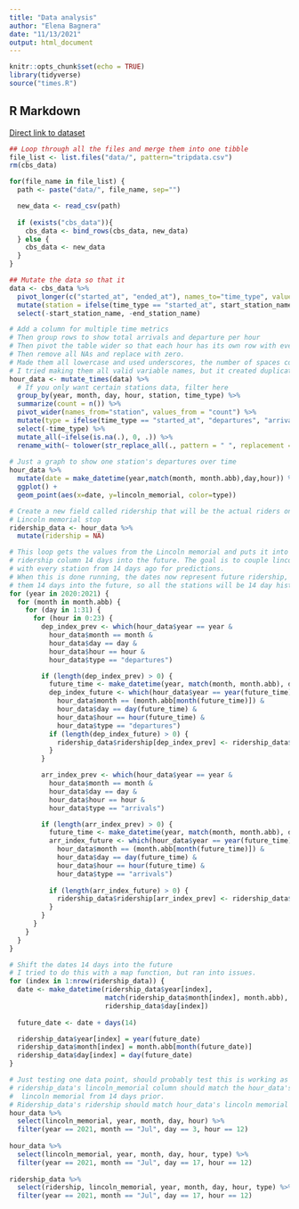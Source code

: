 ```yaml
---
title: "Data analysis"
author: "Elena Bagnera"
date: "11/13/2021"
output: html_document
---
```


```r
knitr::opts_chunk$set(echo = TRUE)
library(tidyverse)
source("times.R")
```

## R Markdown

[Direct link to dataset](https://s3.amazonaws.com/capitalbikeshare-data/202108-capitalbikeshare-tripdata.zip)

```r

## Loop through all the files and merge them into one tibble
file_list <- list.files("data/", pattern="tripdata.csv")
rm(cbs_data)

for(file_name in file_list) {
  path <- paste("data/", file_name, sep="")

  new_data <- read_csv(path)
  
  if (exists("cbs_data")){
    cbs_data <- bind_rows(cbs_data, new_data)
  } else {
    cbs_data <- new_data
  }
}

## Mutate the data so that it 
data <- cbs_data %>% 
  pivot_longer(c("started_at", "ended_at"), names_to="time_type", values_to="time") %>% 
  mutate(station = ifelse(time_type == "started_at", start_station_name, end_station_name)) %>% 
  select(-start_station_name, -end_station_name)

# Add a column for multiple time metrics
# Then group rows to show total arrivals and departure per hour
# Then pivot the table wider so that each hour has its own row with every station on it
# Then remove all NAs and replace with zero.
# Made them all lowercase and used underscores, the number of spaces could get confusing
# I tried making them all valid variable names, but it created duplicates.
hour_data <- mutate_times(data) %>% 
  # If you only want certain stations data, filter here
  group_by(year, month, day, hour, station, time_type) %>% 
  summarize(count = n()) %>% 
  pivot_wider(names_from="station", values_from = "count") %>% 
  mutate(type = ifelse(time_type == "started_at", "departures", "arrivals")) %>% 
  select(-time_type) %>% 
  mutate_all(~ifelse(is.na(.), 0, .)) %>% 
  rename_with(~ tolower(str_replace_all(., pattern = " ", replacement = "_")))
  
# Just a graph to show one station's departures over time
hour_data %>% 
  mutate(date = make_datetime(year,match(month, month.abb),day,hour)) %>% 
  ggplot() +
  geom_point(aes(x=date, y=lincoln_memorial, color=type))

# Create a new field called ridership that will be the actual riders on the 
# Lincoln memorial stop
ridership_data <- hour_data %>% 
  mutate(ridership = NA)

# This loop gets the values from the Lincoln memorial and puts it into the ridership
# ridership column 14 days into the future. The goal is to couple lincoln memorial rides
# with every station from 14 days ago for predictions.
# When this is done running, the dates now represent future ridership, we need to shift
# them 14 days into the future, so all the stations will be 14 day historic data.
for (year in 2020:2021) {
  for (month in month.abb) {
    for (day in 1:31) {
      for (hour in 0:23) {
        dep_index_prev <- which(hour_data$year == year &
          hour_data$month == month &
          hour_data$day == day &
          hour_data$hour == hour &
          hour_data$type == "departures")

        if (length(dep_index_prev) > 0) {
          future_time <- make_datetime(year, match(month, month.abb), day, hour) + days(14)
          dep_index_future <- which(hour_data$year == year(future_time) &
            hour_data$month == (month.abb[month(future_time)]) &
            hour_data$day == day(future_time) &
            hour_data$hour == hour(future_time) &
            hour_data$type == "departures")
          if (length(dep_index_future) > 0) {
            ridership_data$ridership[dep_index_prev] <- ridership_data$lincoln_memorial[dep_index_future]
          }
        }

        arr_index_prev <- which(hour_data$year == year &
          hour_data$month == month &
          hour_data$day == day &
          hour_data$hour == hour &
          hour_data$type == "arrivals")

        if (length(arr_index_prev) > 0) {
          future_time <- make_datetime(year, match(month, month.abb), day, hour) + days(14)
          arr_index_future <- which(hour_data$year == year(future_time) &
            hour_data$month == (month.abb[month(future_time)]) &
            hour_data$day == day(future_time) &
            hour_data$hour == hour(future_time) &
            hour_data$type == "arrivals")
          
          if (length(arr_index_future) > 0) {
            ridership_data$ridership[arr_index_prev] <- ridership_data$lincoln_memorial[arr_index_future]
          }
        }
      }
    }
  }
}

# Shift the dates 14 days into the future
# I tried to do this with a map function, but ran into issues.
for (index in 1:nrow(ridership_data)) {
  date <- make_datetime(ridership_data$year[index], 
                        match(ridership_data$month[index], month.abb), 
                        ridership_data$day[index])
  
  future_date <- date + days(14)

  ridership_data$year[index] = year(future_date)
  ridership_data$month[index] = month.abb[month(future_date)]
  ridership_data$day[index] = day(future_date)
}

# Just testing one data point, should probably test this is working as intended more
# ridership_data's lincoln_memorial column should match the hour_data's 
#  lincoln memorial from 14 days prior.
# Ridership_data's ridership should match hour_data's lincoln memorial from the same date.
hour_data %>% 
  select(lincoln_memorial, year, month, day, hour) %>% 
  filter(year == 2021, month == "Jul", day == 3, hour == 12)
  
hour_data %>% 
  select(lincoln_memorial, year, month, day, hour, type) %>% 
  filter(year == 2021, month == "Jul", day == 17, hour == 12)
  
ridership_data %>% 
  select(ridership, lincoln_memorial, year, month, day, hour, type) %>% 
  filter(year == 2021, month == "Jul", day == 17, hour == 12)


```